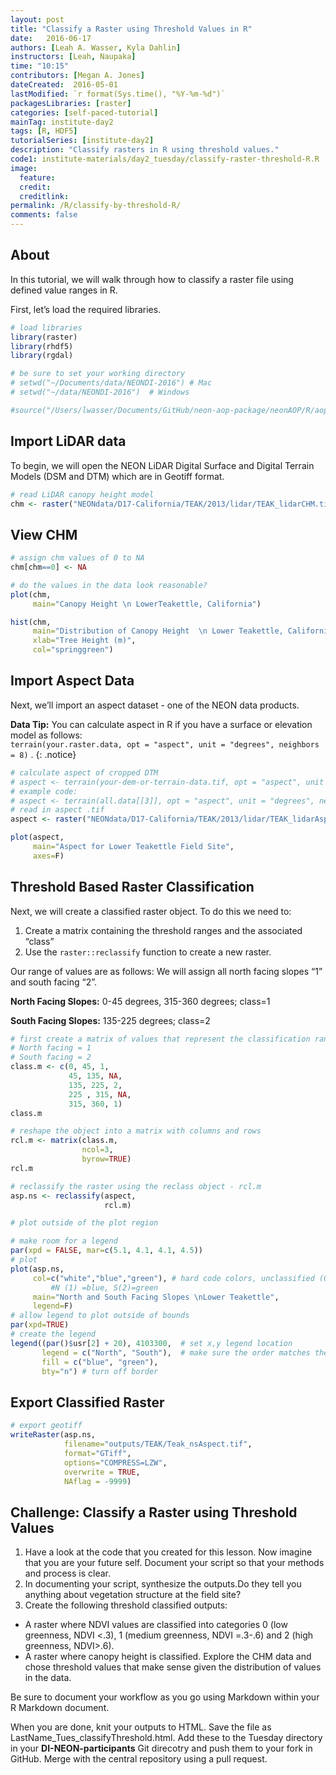```yaml
---
layout: post
title: "Classify a Raster using Threshold Values in R"
date:   2016-06-17
authors: [Leah A. Wasser, Kyla Dahlin]
instructors: [Leah, Naupaka]
time: "10:15"
contributors: [Megan A. Jones]
dateCreated:  2016-05-01
lastModified: `r format(Sys.time(), "%Y-%m-%d")`
packagesLibraries: [raster]
categories: [self-paced-tutorial]
mainTag: institute-day2
tags: [R, HDF5]
tutorialSeries: [institute-day2]
description: "Classify rasters in R using threshold values."
code1: institute-materials/day2_tuesday/classify-raster-threshold-R.R
image:
  feature:
  credit:
  creditlink:
permalink: /R/classify-by-threshold-R/
comments: false
---
```


## About

In this tutorial, we will walk through how to classify a raster file using
defined value ranges in R.

First, let's load the required libraries.

```r
# load libraries
library(raster)
library(rhdf5)
library(rgdal)

# be sure to set your working directory
# setwd("~/Documents/data/NEONDI-2016") # Mac
# setwd("~/data/NEONDI-2016")  # Windows

#source("/Users/lwasser/Documents/GitHub/neon-aop-package/neonAOP/R/aop-data.R")

```

## Import LiDAR data

To begin, we will open the NEON LiDAR Digital Surface and Digital Terrain Models
(DSM and DTM) which are in Geotiff format.

```r

# read LiDAR canopy height model
chm <- raster("NEONdata/D17-California/TEAK/2013/lidar/TEAK_lidarCHM.tif")

```

## View CHM

``` r
# assign chm values of 0 to NA
chm[chm==0] <- NA

# do the values in the data look reasonable?
plot(chm,
     main="Canopy Height \n LowerTeakettle, California")

hist(chm,
     main="Distribution of Canopy Height  \n Lower Teakettle, California",
     xlab="Tree Height (m)",
     col="springgreen")


```

## Import Aspect Data

Next, we'll import an aspect dataset - one of the NEON data products.

<i class="fa fa-star"></i> **Data Tip:** You can calculate aspect in R
if you have a surface or elevation model as follows:  
`terrain(your.raster.data, opt = "aspect", unit = "degrees", neighbors = 8)` .
{: .notice}

```r

# calculate aspect of cropped DTM
# aspect <- terrain(your-dem-or-terrain-data.tif, opt = "aspect", unit = "degrees", neighbors = 8)
# example code:
# aspect <- terrain(all.data[[3]], opt = "aspect", unit = "degrees", neighbors = 8)
# read in aspect .tif
aspect <- raster("NEONdata/D17-California/TEAK/2013/lidar/TEAK_lidarAspect.tif")

plot(aspect,
     main="Aspect for Lower Teakettle Field Site",
     axes=F)

```

## Threshold Based Raster Classification

Next, we will create a classified raster object. To do this we need to:

1. Create a matrix containing the threshold ranges and the associated "class"
2. Use the `raster::reclassify` function to create a new raster.

Our range of values are as follows:
We will assign all north facing slopes "1" and south facing "2".

**North Facing Slopes:** 0-45 degrees, 315-360 degrees; class=1

**South Facing Slopes:** 135-225 degrees; class=2


```r

# first create a matrix of values that represent the classification ranges
# North facing = 1
# South facing = 2
class.m <- c(0, 45, 1,
             45, 135, NA,
             135, 225, 2,  
             225 , 315, NA,
             315, 360, 1)
class.m

# reshape the object into a matrix with columns and rows
rcl.m <- matrix(class.m, 
                ncol=3, 
                byrow=TRUE)
rcl.m

# reclassify the raster using the reclass object - rcl.m
asp.ns <- reclassify(aspect, 
                     rcl.m)

# plot outside of the plot region

# make room for a legend
par(xpd = FALSE, mar=c(5.1, 4.1, 4.1, 4.5))
# plot
plot(asp.ns,
     col=c("white","blue","green"), # hard code colors, unclassified (0)=white,
		 #N (1) =blue, S(2)=green
     main="North and South Facing Slopes \nLower Teakettle",
     legend=F)
# allow legend to plot outside of bounds
par(xpd=TRUE)
# create the legend
legend((par()$usr[2] + 20), 4103300,  # set x,y legend location
       legend = c("North", "South"),  # make sure the order matches the colors, next
       fill = c("blue", "green"),
       bty="n") # turn off border

```

## Export Classified Raster

```r

# export geotiff
writeRaster(asp.ns,
            filename="outputs/TEAK/Teak_nsAspect.tif",
            format="GTiff",
            options="COMPRESS=LZW",
            overwrite = TRUE,
            NAflag = -9999)

```

<div id="challenge" markdown="1">
## Challenge: Classify a Raster using Threshold Values

1. Have a look at the code that you created for this lesson. Now imagine that you are
your future self. Document your script so that your methods and process  is clear.
2. In documenting your script, synthesize the outputs.Do they tell you anything
about vegetation structure at the field site?
3. Create the following threshold classified outputs:

* A raster where NDVI values are classified into categories 0 (low greenness,
NDVI <.3), 1 (medium greenness, NDVI =.3-.6) and 2 (high greenness, NDVI>.6).
* A raster where canopy height is classified. Explore the CHM data and chose
threshold values that make sense given the distribution of values in the data.

Be sure to document your workflow as you go using Markdown within your R Markdown
document.

When you are done, knit your outputs to HTML. Save the file as
LastName_Tues_classifyThreshold.html. Add these to the Tuesday directory in your
**DI-NEON-participants** Git direcotry and push them to your fork in GitHub.
Merge with the central repository using a pull request.
</div>
